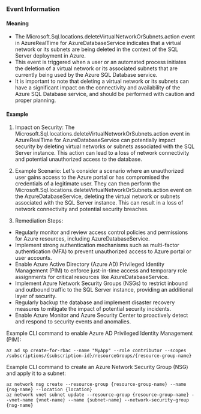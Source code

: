 
### Event Information

#### Meaning

- The Microsoft.Sql.locations.deleteVirtualNetworkOrSubnets.action event in AzureRealTime for AzureDatabaseService indicates that a virtual network or its subnets are being deleted in the context of the SQL Server deployment in Azure.
- This event is triggered when a user or an automated process initiates the deletion of a virtual network or its associated subnets that are currently being used by the Azure SQL Database service.
- It is important to note that deleting a virtual network or its subnets can have a significant impact on the connectivity and availability of the Azure SQL Database service, and should be performed with caution and proper planning.

#### Example

1. Impact on Security: The Microsoft.Sql.locations.deleteVirtualNetworkOrSubnets.action event in AzureRealTime for AzureDatabaseService can potentially impact security by deleting virtual networks or subnets associated with the SQL Server instance. This action can lead to a loss of network connectivity and potential unauthorized access to the database.

2. Example Scenario: Let's consider a scenario where an unauthorized user gains access to the Azure portal or has compromised the credentials of a legitimate user. They can then perform the Microsoft.Sql.locations.deleteVirtualNetworkOrSubnets.action event on the AzureDatabaseService, deleting the virtual network or subnets associated with the SQL Server instance. This can result in a loss of network connectivity and potential security breaches.

3. Remediation Steps:
- Regularly monitor and review access control policies and permissions for Azure resources, including AzureDatabaseService.
- Implement strong authentication mechanisms such as multi-factor authentication (MFA) to prevent unauthorized access to Azure portal or user accounts.
- Enable Azure Active Directory (Azure AD) Privileged Identity Management (PIM) to enforce just-in-time access and temporary role assignments for critical resources like AzureDatabaseService.
- Implement Azure Network Security Groups (NSGs) to restrict inbound and outbound traffic to the SQL Server instance, providing an additional layer of security.
- Regularly backup the database and implement disaster recovery measures to mitigate the impact of potential security incidents.
- Enable Azure Monitor and Azure Security Center to proactively detect and respond to security events and anomalies.

Example CLI command to enable Azure AD Privileged Identity Management (PIM):
```
az ad sp create-for-rbac --name "MyApp" --role contributor --scopes /subscriptions/{subscription-id}/resourceGroups/{resource-group-name}
```

Example CLI command to create an Azure Network Security Group (NSG) and apply it to a subnet:
```
az network nsg create --resource-group {resource-group-name} --name {nsg-name} --location {location}
az network vnet subnet update --resource-group {resource-group-name} --vnet-name {vnet-name} --name {subnet-name} --network-security-group {nsg-name}
```

